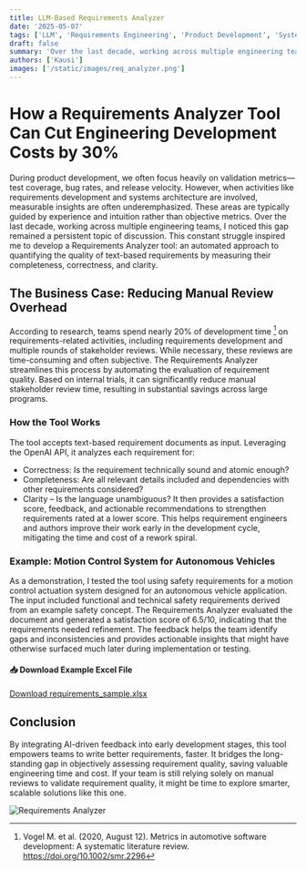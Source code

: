 ```yaml
---
title: LLM-Based Requirements Analyzer
date: '2025-05-07'
tags: ['LLM', 'Requirements Engineering', 'Product Development', 'Systems Engineering']
draft: false
summary: 'Over the last decade, working across multiple engineering teams, I noticed that the gap between requirements engineering and development teams remained a persistent topic of discussion. This inspired me to develop a Requirements Analyzer tool—a way to objectively assess the quality of text-based requirements by measuring their completeness, correctness, and clarity.'
authors: ['Kausi']
images: ['/static/images/req_analyzer.png']
---
```


# How a Requirements Analyzer Tool Can Cut Engineering Development Costs by 30%
During product development, we often focus heavily on validation metrics—test coverage, bug rates, and release velocity. However, when activities like requirements development and systems architecture are involved, measurable insights are often underemphasized. These areas are typically guided by experience and intuition rather than objective metrics.
Over the last decade, working across multiple engineering teams, I noticed this gap remained a persistent topic of discussion. This constant struggle inspired me to develop a Requirements Analyzer tool: an automated approach to quantifying the quality of text-based requirements by measuring their completeness, correctness, and clarity.
## The Business Case: Reducing Manual Review Overhead
According to research, teams spend nearly 20% of development time [^1] on requirements-related activities, including requirements development and multiple rounds of stakeholder reviews. While necessary, these reviews are time-consuming and often subjective. 
The Requirements Analyzer streamlines this process by automating the evaluation of requirement quality. Based on internal trials, it can significantly reduce manual stakeholder review time, resulting in substantial savings across large programs.
### How the Tool Works
The tool accepts text-based requirement documents as input. Leveraging the OpenAI API, it analyzes each requirement for:
  - Correctness: Is the requirement technically sound and atomic enough?
  - Completeness: Are all relevant details included and dependencies with other requirements considered?
  - Clarity – Is the language unambiguous?
It then provides a satisfaction score, feedback, and actionable recommendations to strengthen requirements rated at a lower score. This helps requirement engineers and authors improve their work early in the development cycle, mitigating the time and cost of a rework spiral.
### Example: Motion Control System for Autonomous Vehicles
As a demonstration, I tested the tool using safety requirements for a motion control actuation system designed for an autonomous vehicle application. The input included functional and technical safety requirements derived from an example safety concept. The Requirements Analyzer evaluated the document and generated a satisfaction score of 6.5/10, indicating that the requirements needed refinement. The feedback helps the team identify gaps and inconsistencies and provides actionable insights that might have otherwise surfaced much later during implementation or testing.
#### 📥 Download Example Excel File
[Download requirements_sample.xlsx](motion_control_system_requirements.xlsx)

<ExcelClient />

## Conclusion
By integrating AI-driven feedback into early development stages, this tool empowers teams to write better requirements, faster. It bridges the long-standing gap in objectively assessing requirement quality, saving valuable engineering time and cost.
If your team is still relying solely on manual reviews to validate requirement quality, it might be time to explore smarter, scalable solutions like this one.

![Requirements Analyzer](/static/images/req_analyzer.png)

[^1]: Vogel M. et al. (2020, August 12). Metrics in automotive software development: A systematic literature review. https://doi.org/10.1002/smr.2296
[^2]: Jama Software. The essential guide to requirement management and traceability. https://www.jamasoftware.com/requirements-management-guide/requirements-gathering-and-management-processes/how-long-do-requirements-take/
